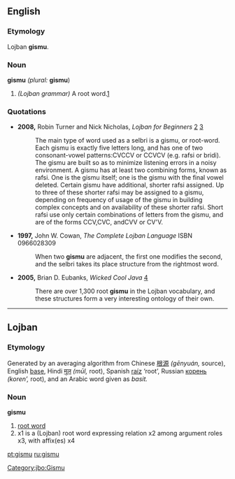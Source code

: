 ==English==

===Etymology===
Lojban '''gismu'''.

===Noun===
'''gismu''' ''(plural:'' '''gismu''')

#{{rfv-sense}} ''(Lojban grammar)'' A root word.[http://www.lojban.org/tiki/tiki-index.php?page=gismu+Brochure&bl]

===Quotations===
* '''2008,''' Robin Turner and Nick Nicholas, ''Lojban for Beginners'' [http://www.tlg.uci.edu/~opoudjis/lojbanbrochure/lessons/less2.html] [http://www.lojban.org/tiki/tiki-index.php?page=Lojban%20Tutorial:%20Lesson%202]
*: The main type of word used as a selbri is a gismu, or root-word.
*: Each gismu is exactly five letters long, and has one of two consonant-vowel patterns:CVCCV or CCVCV (e.g. rafsi or bridi). The gismu are built so as to minimize listening errors in a noisy environment. A gismu has at least two combining forms, known as rafsi. One is the gismu itself; one is the gismu with the final vowel deleted. Certain gismu have additional, shorter rafsi assigned. Up to three of these shorter rafsi may be assigned to a gismu, depending on frequency of usage of the gismu in building complex concepts and on availability of these shorter rafsi. Short rafsi use only certain combinations of letters from the gismu, and are of the forms CCV,CVC, andCVV or CV'V. 
* '''1997,''' John W. Cowan, ''The Complete Lojban Language'' ISBN 0966028309
*: When two '''gismu''' are adjacent, the first one modifies the second, and the selbri takes its place structure from the rightmost word.
* '''2005,''' Brian D. Eubanks, ''Wicked Cool Java'' [http://books.google.com/books?vid=ISBN1593270615&id=diqHjRjMhW0C&pg=PA91&lpg=PA91&dq=gismu&sig=595_-1oi-rueN1aFqJhXGlYn9Fc]
*: There are over 1,300 root '''gismu''' in the Lojban vocabulary, and these structures form a very interesting ontology of their own.

----

==Lojban==

===Etymology===
Generated by an averaging algorithm from
Chinese   [[根源]] ''(gēnyuán,'' source),
English   [[base]],
Hindi   [[मूल]] ''(mūl,'' root),
Spanish   [[raíz]] ‘root’,
Russian   [[корень]] ''(koren’,'' root),
and an Arabic word given as ''basit.'' <!-- original orthography? meaning? -->

===Noun===
'''gismu'''

# [[root word]]
# x1 is a (Lojban) root word expressing relation x2 among argument roles x3, with affix(es) x4

[[Category:jbo:Gismu]]

[[pt:gismu]]
[[ru:gismu]]